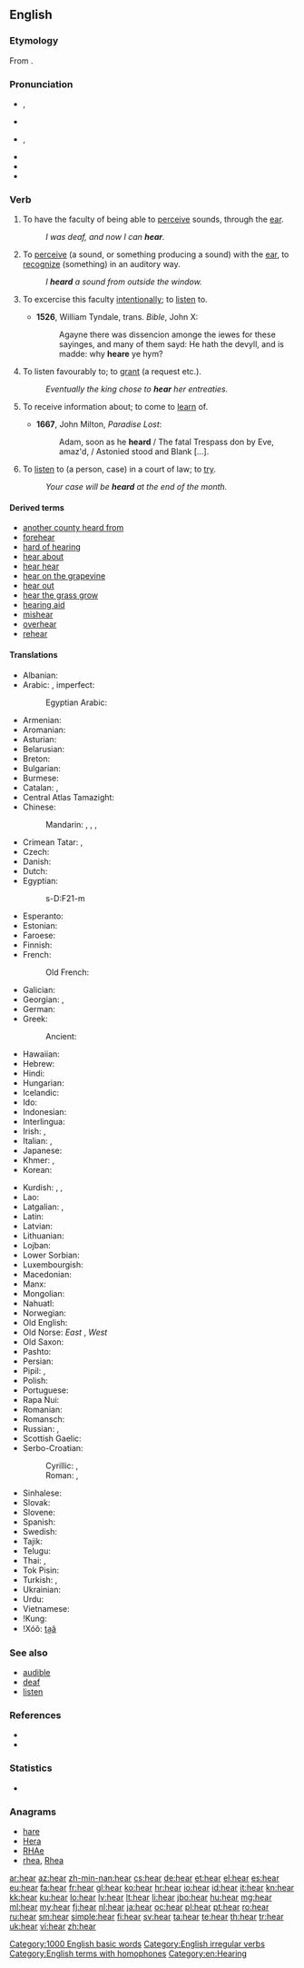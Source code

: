 ==English==
{{wikipedia}}

===Etymology===
From {{etyl|ang}} {{term|hyran|hȳran|to hear|lang=ang}}.

===Pronunciation===
* {{a|UK}} {{IPA|/hɪə(ɹ)/}}, {{X-SAMPA|/hI@(r\)/}}
* {{audio|En-uk-hear.ogg|Audio (UK)}}
* {{a|US}} {{IPA|/hɪɚ/}}, {{X-SAMPA|/hI@`/}}
* {{audio|en-us-hear.ogg|Audio (US)}}
* {{rhymes|ɪə(ɹ)}}
* {{homophones|here|hir}}

===Verb===
{{en-verb|hears|hearing|heard}}

# {{intransitive}} To have the faculty of being able to [[perceive]] sounds, through the [[ear]]. {{defdate|from 10th c.}}
#: ''I was deaf, and now I can '''hear'''.''
# {{transitive}} To [[perceive]] (a sound, or something producing a sound) with the [[ear]], to [[recognize]] (something) in an auditory way. {{defdate|from 10th c.}}
#: ''I '''heard''' a sound from outside the window.''
# {{transitive}} To excercise this faculty [[intentionally]]; to [[listen]] to. {{defdate|from 10th c.}}
#* '''1526''', William Tyndale, trans. ''Bible'', John X:
#*: Agayne there was dissencion amonge the iewes for these sayinges, and many of them sayd: He hath the devyll, and is madde: why '''heare''' ye hym?
# {{transitive}} To listen favourably to; to [[grant]] (a request etc.). {{defdate|from 10th c.}}
#: ''Eventually the king chose to '''hear''' her entreaties.''
# {{transitive}} To receive information about; to come to [[learn]] of. {{defdate|from 10th c.}}
#* '''1667''', John Milton, ''Paradise Lost'':
#*: Adam, soon as he '''heard''' / The fatal Trespass don by Eve, amaz'd, / Astonied stood and Blank [...].
# {{transitive}} To [[listen]] to (a person, case) in a court of law; to [[try]]. {{defdate|from 12th c.}}
#: ''Your case will be '''heard''' at the end of the month.''

====Derived terms====
* [[another county heard from]]
* [[forehear]]
* [[hard of hearing]]
* [[hear about]]
* [[hear hear]]
* [[hear on the grapevine]]
* [[hear out]]
* [[hear the grass grow]]
* [[hearing aid]]
* [[mishear]]
* [[overhear]]
* [[rehear]]

====Translations====
{{trans-top|to perceive with the ear}}
* Albanian: {{t-|sq|dëgjon}}
* Arabic: {{t+|ar|سمع|tr=sámiʿa}}, imperfect: {{t-|ar|يسمع|tr=yasmaʿu}}
*: Egyptian Arabic: {{tø|arz|سمع|tr=simiʿ|sc=Arab}}
* Armenian: {{t-|hy|լսել|tr=lsel}}
* Aromanian: {{t+|rup|avdu}}
* Asturian: {{t-|ast|oyer}}
* Belarusian: {{t-|be|чуць|tr=čuc’|xs=Belarusian}}
* Breton: {{t+|br|kleved}}
* Bulgarian: {{t+|bg|чувам|tr=čúvam}}
* Burmese: {{t+|my|ကြား|tr=kya:|sc=Mymr}}
* Catalan: {{t+|ca|sentir}}, {{t+|ca|oir}}
* Central Atlas Tamazight: {{tø|tzm|ⵙⵍⵍ|tr=sll}}
* Chinese:
*: Mandarin: {{t-|cmn|聽見|sc=Hani}}, {{t-|cmn|听见|tr=tīngjiàn|sc=Hani}}, {{t-|cmn|聽|sc=Hani}}, {{t-|cmn|听|tr=tīng|sc=Hani}}
* Crimean Tatar: {{tø|crh|eşitmek|xs=Crimean Tatar}}, {{tø|crh|tuymaq|xs=Crimean Tatar}}
* Czech: {{t+|cs|slyšet}}
* Danish: {{t-|da|høre}}
* Dutch: {{t+|nl|horen}}
* Egyptian: {{tø|egy|sḏm|sc=Egyp}}
*: <hiero>s-D:F21-m</hiero>
* Esperanto: {{t-|eo|aŭdi|xs=Esperanto}}
* Estonian: {{t-|et|kuulma}}
* Faroese: {{t-|fo|hoyra|xs=Faroese}}
* Finnish: {{t+|fi|kuulla}}
* French: {{t+|fr|entendre}}
*: Old French: {{tø|fro|entendre}}
* Galician: {{t+|gl|oír|xs=Galician}}
* Georgian: {{t-|ka|სმენა|tr=smena}}, {{t-|ka|გაგონება|tr=gagoneba}}
* German: {{t+|de|hören}}
* Greek: {{t+|el|ακούω}}
*: Ancient: {{tø|grc|ἀκούω}}
* Hawaiian: {{tø|haw|lohe}}
* Hebrew: {{t+|he|שמע|alt=שׁמע|tr=shâma‛}}
* Hindi: {{t+|hi|सुनना|tr=sunnā|xs=Hindi}}
* Hungarian: {{t+|hu|hall}}
* Icelandic: {{t+|is|heyra}}
* Ido: {{t+|io|audar}}
* Indonesian: {{t+|id|dengar|xs=Indonesian}}
* Interlingua: {{t-|ia|audir|xs=Interlingua}}
* Irish: {{t-|ga|clois|xs=Irish}}, {{t-|ga|cluin|xs=Irish}}
* Italian: {{t+|it|sentire}}, {{t+|it|udire}}
* Japanese: {{t+|ja|聞く|tr=[[きく]], kiku}}
* Khmer: {{t+|km|ឮ|tr=leu|sc=Khmr}}, {{t-|km|ស្ដាប់​ឮ|tr=sdəp leu|sc=Khmr}}
* Korean: {{t+|ko|듣다|tr=deutda|sc=Hang}}
{{trans-mid}}
* Kurdish: {{t|ku|bîstin}}, {{t|ku|guh lê bûn}}, {{t|ku|بیستن}}
* Lao: {{t-|lo|ໄດ້ຍິນ|tr=dȃy ɲín|sc=Laoo}}
* Latgalian: {{tø|ltg|dzierdēt}}, {{tø|ltg|izdzierst}}
* Latin: {{t+|la|audio}}
* Latvian: {{t+|lv|dzirdēt}}
* Lithuanian: {{t+|lt|girdėti}}
* Lojban: {{t+|jbo|tirna}}
* Lower Sorbian: {{tø|dsb|słyšaś}}
* Luxembourgish: {{t+|lb|héieren}}
* Macedonian: {{t-|mk|слуша|tr=slúša}}
* Manx: {{t-|gv|clin}}
* Mongolian: {{t-|mn|сонсох|tr=sónsoh|sc=Cyrl|xs=Mongolian}}
* Nahuatl: {{t+|nah|caqui}}
* Norwegian: {{t+|no|høre}}
* Old English: {{t-|ang|hyran|alt=hȳran|xs=Old English}}
* Old Norse: ''East'' {{tø|non|hǫra}}, ''West'' {{tø|non|heyra}}
* Old Saxon: {{tø|osx|horian}}
* Pashto: {{t-|ps|اورول|tr=awrawəl|sc=ps-Arab|xs=Pashto}}
* Persian: {{t+|fa|شنیدن|tr=šenidan|xs=Persian}}
* Pipil: {{tø|ppl|kaki}}, {{tø|ppl|caqui}}
* Polish: {{t+|pl|słyszeć}}
* Portuguese: {{t+|pt|ouvir}}
* Rapa Nui: {{tø|rap|ngaro'a}}
* Romanian: {{t+|ro|auzi}}
* Romansch: {{t-|rm|udir|xs=Romansch}}
* Russian: {{t+|ru|слышать|tr=slýšat’}} {{impf}}, {{t+|ru|услышать|tr=uslýšat’}} {{pf.}}
* Scottish Gaelic: {{t-|gd|cluinn}}
* Serbo-Croatian:
*: Cyrillic: {{t-|sh|чути}}, {{t-|sh|слушати}}
*: Roman: {{t-|sh|čuti}}, {{t-|sh|slušati}}
* Sinhalese: {{t-|si|ඇසෙනවා|sc=Sinh}}
* Slovak: {{t-|sk|čuť}}
* Slovene: {{t+|sl|slišati}}
* Spanish: {{t+|es|oír}}
* Swedish: {{t+|sv|höra}}
* Tajik: {{t-|tg|шунидан|tr=šunidan|sc=Cyrl|xs=Tajik}}
* Telugu: {{t+|te|విను|tr=vinu}}
* Thai: {{t-|th|ได้ยิน|tr=dâi yin}}, {{t-|th|รับฟัง|tr=ráp fang}}
* Tok Pisin: {{t-|tpi|harim}}
* Turkish: {{t+|tr|duymak}}, {{t+|tr|işitmek}}
* Ukrainian: {{t+|uk|чути|tr=čúty|xs=Ukrainian}}
* Urdu: {{t-|ur|سننا|tr=sunnā|xs=Urdu}}
* Vietnamese: {{t+|vi|nghe|xs=Vietnamese}}
* ǃKung: {{tø|knw|s'aː}}
* ǃXóõ: [[ta̰ã]]
{{trans-bottom}}

===See also===
* [[audible]]
* [[deaf]]
* [[listen]]

===References===
* {{R:Century 1911}}
* {{R:Webster 1913}}

===Statistics===
* {{rank|state|says|wife|309|hear|least|person|case}}

===Anagrams===
* [[hare#English|hare]]
* [[Hera#English|Hera]]
* [[RHAe#English|RHAe]]
* [[rhea#English|rhea]], [[Rhea#English|Rhea]]

[[Category:1000 English basic words]]
[[Category:English irregular verbs]]
[[Category:English terms with homophones]]
[[Category:en:Hearing]]

[[ar:hear]]
[[az:hear]]
[[zh-min-nan:hear]]
[[cs:hear]]
[[de:hear]]
[[et:hear]]
[[el:hear]]
[[es:hear]]
[[eu:hear]]
[[fa:hear]]
[[fr:hear]]
[[gl:hear]]
[[ko:hear]]
[[hr:hear]]
[[io:hear]]
[[id:hear]]
[[it:hear]]
[[kn:hear]]
[[kk:hear]]
[[ku:hear]]
[[lo:hear]]
[[lv:hear]]
[[lt:hear]]
[[li:hear]]
[[jbo:hear]]
[[hu:hear]]
[[mg:hear]]
[[ml:hear]]
[[my:hear]]
[[fj:hear]]
[[nl:hear]]
[[ja:hear]]
[[oc:hear]]
[[pl:hear]]
[[pt:hear]]
[[ro:hear]]
[[ru:hear]]
[[sm:hear]]
[[simple:hear]]
[[fi:hear]]
[[sv:hear]]
[[ta:hear]]
[[te:hear]]
[[th:hear]]
[[tr:hear]]
[[uk:hear]]
[[vi:hear]]
[[zh:hear]]